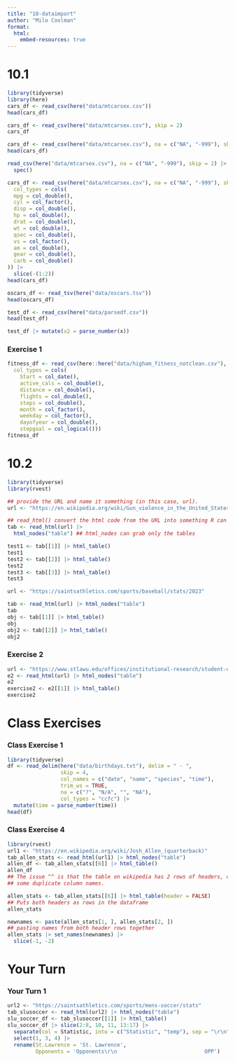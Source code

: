 ```yaml
---
title: "10-dataimport"
author: "Milo Coolman"
format:
  html:
    embed-resources: true
---
```


# 10.1
```r
library(tidyverse)
library(here)
cars_df <- read_csv(here("data/mtcarsex.csv"))
head(cars_df)

cars_df <- read_csv(here("data/mtcarsex.csv"), skip = 2)
cars_df
```

```r
cars_df <- read_csv(here("data/mtcarsex.csv"), na = c("NA", "-999"), skip = 2)
head(cars_df)

read_csv(here("data/mtcarsex.csv"), na = c("NA", "-999"), skip = 2) |>
  spec()

cars_df <- read_csv(here("data/mtcarsex.csv"), na = c("NA", "-999"), skip = 2,
  col_types = cols(
  mpg = col_double(),
  cyl = col_factor(),
  disp = col_double(),
  hp = col_double(),
  drat = col_double(),
  wt = col_double(),
  qsec = col_double(),
  vs = col_factor(),
  am = col_double(),
  gear = col_double(),
  carb = col_double()
)) |>
  slice(-(1:2))
head(cars_df)
```

```r
oscars_df <- read_tsv(here("data/oscars.tsv"))
head(oscars_df)
```

```r
test_df <- read_csv(here("data/parsedf.csv"))
head(test_df)

test_df |> mutate(x2 = parse_number(x))
```

### Exercise 1
```r
fitness_df <- read_csv(here::here("data/higham_fitness_notclean.csv"),
  col_types = cols(
    Start = col_date(),
    active_cals = col_double(),
    distance = col_double(),
    flights = col_double(),
    steps = col_double(),
    month = col_factor(),
    weekday = col_factor(),
    dayofyear = col_double(),
    stepgoal = col_logical()))
fitness_df
```

# 10.2
```r
library(tidyverse)
library(rvest)

## provide the URL and name it something (in this case, url).
url <- "https://en.wikipedia.org/wiki/Gun_violence_in_the_United_States_by_state"

## read_html() convert the html code from the URL into something R can read
tab <- read_html(url) |> 
  html_nodes("table") ## html_nodes can grab only the tables 

test1 <- tab[[1]] |> html_table()
test1
test2 <- tab[[2]] |> html_table()
test2
test3 <- tab[[3]] |> html_table()
test3
```

```r
url <- "https://saintsathletics.com/sports/baseball/stats/2023"

tab <- read_html(url) |> html_nodes("table")
tab
obj <- tab[[1]] |> html_table()
obj
obj2 <- tab[[2]] |> html_table()
obj2
```

### Exercise 2
```r
url <- "https://www.stlawu.edu/offices/institutional-research/student-diversity-2021"
e2 <- read_html(url) |> html_nodes("table")
e2
exercise2 <- e2[[1]] |> html_table()
exercise2
```

# Class Exercises

### Class Exercise 1
```r
library(tidyverse)
df <- read_delim(here("data/birthdays.txt"), delim = " - ", 
                 skip = 4, 
                 col_names = c("date", "name", "species", "time"),
                 trim_ws = TRUE,
                 na = c("?", "N/A", "", "NA"),
                 col_types = "ccfc") |>
  mutate(time = parse_number(time))
head(df)
```

### Class Exercise 4
```r
library(rvest)
url1 <- "https://en.wikipedia.org/wiki/Josh_Allen_(quarterback)"
tab_allen_stats <- read_html(url1) |> html_nodes("table")
allen_df <- tab_allen_stats[[6]] |> html_table()
allen_df
## The issue ^^ is that the table on wikipedia has 2 rows of headers, creating
## some duplicate column names.

allen_stats <- tab_allen_stats[[6]] |> html_table(header = FALSE) 
## Puts both headers as rows in the dataframe
allen_stats

newnames <- paste(allen_stats[1, ], allen_stats[2, ])
## pasting names from both header rows together
allen_stats |> set_names(newnames) |>
  slice(-1, -2)
```

# Your Turn

### Your Turn 1
```r
url2 <- "https://saintsathletics.com/sports/mens-soccer/stats"
tab_slusoccer <- read_html(url2) |> html_nodes("table")
slu_soccer_df <- tab_slusoccer[[1]] |> html_table()
slu_soccer_df |> slice(2:8, 10, 11, 13:17) |>
  separate(col = Statistic, into = c("Statistic", "temp"), sep = "\r\n") |>
  select(1, 3, 4) |>
  rename(St.Lawrence = 'St. Lawrence',
         Opponents = 'Opponents\r\n                            OPP')
```



